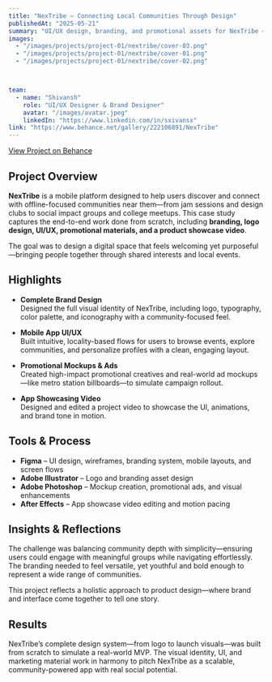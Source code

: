 ```yaml
---
title: "NexTribe – Connecting Local Communities Through Design"
publishedAt: "2025-05-21"
summary: "UI/UX design, branding, and promotional assets for NexTribe — a mobile app helping users discover and join offline-focused communities and events near them."
images:
  - "/images/projects/project-01/nextribe/cover-03.png"
  - "/images/projects/project-01/nextribe/cover-01.png"
  - "/images/projects/project-01/nextribe/cover-02.png"



team:
  - name: "Shivansh"
    role: "UI/UX Designer & Brand Designer"
    avatar: "/images/avatar.jpeg"
    linkedIn: "https://www.linkedin.com/in/sxivansx"
link: "https://www.behance.net/gallery/222106891/NexTribe"
---
```


[View Project on Behance](https://www.behance.net/gallery/222106891/NexTribe)

## Project Overview

**NexTribe** is a mobile platform designed to help users discover and connect with offline-focused communities near them—from jam sessions and design clubs to social impact groups and college meetups. This case study captures the end-to-end work done from scratch, including **branding, logo design, UI/UX, promotional materials, and a product showcase video**.

The goal was to design a digital space that feels welcoming yet purposeful—bringing people together through shared interests and local events.

## Highlights

- **Complete Brand Design**  
  Designed the full visual identity of NexTribe, including logo, typography, color palette, and iconography with a community-focused feel.

- **Mobile App UI/UX**  
  Built intuitive, locality-based flows for users to browse events, explore communities, and personalize profiles with a clean, engaging layout.

- **Promotional Mockups & Ads**  
  Created high-impact promotional creatives and real-world ad mockups—like metro station billboards—to simulate campaign rollout.

- **App Showcasing Video**  
  Designed and edited a project video to showcase the UI, animations, and brand tone in motion.

## Tools & Process

- **Figma** – UI design, wireframes, branding system, mobile layouts, and screen flows  
- **Adobe Illustrator** – Logo and branding asset design  
- **Adobe Photoshop** – Mockup creation, promotional ads, and visual enhancements  
- **After Effects** – App showcase video editing and motion pacing

## Insights & Reflections

The challenge was balancing community depth with simplicity—ensuring users could engage with meaningful groups while navigating effortlessly. The branding needed to feel versatile, yet youthful and bold enough to represent a wide range of communities.

This project reflects a holistic approach to product design—where brand and interface come together to tell one story.

## Results

NexTribe’s complete design system—from logo to launch visuals—was built from scratch to simulate a real-world MVP. The visual identity, UI, and marketing material work in harmony to pitch NexTribe as a scalable, community-powered app with real social potential.
